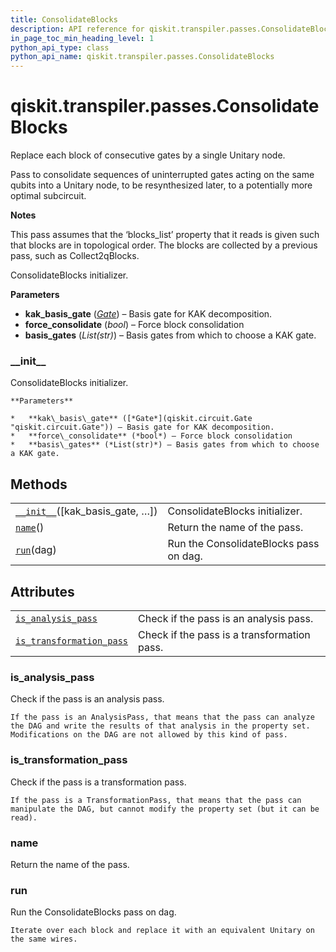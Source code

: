 ```yaml
---
title: ConsolidateBlocks
description: API reference for qiskit.transpiler.passes.ConsolidateBlocks
in_page_toc_min_heading_level: 1
python_api_type: class
python_api_name: qiskit.transpiler.passes.ConsolidateBlocks
---
```


# qiskit.transpiler.passes.ConsolidateBlocks

<Class id="qiskit.transpiler.passes.ConsolidateBlocks" isDedicatedPage={true} github="https://github.com/qiskit/qiskit/tree/stable/0.17/qiskit/transpiler/passes/optimization/consolidate_blocks.py" signature="ConsolidateBlocks(*args, **kwargs)">
  Replace each block of consecutive gates by a single Unitary node.

  Pass to consolidate sequences of uninterrupted gates acting on the same qubits into a Unitary node, to be resynthesized later, to a potentially more optimal subcircuit.

  **Notes**

  This pass assumes that the ‘blocks\_list’ property that it reads is given such that blocks are in topological order. The blocks are collected by a previous pass, such as Collect2qBlocks.

  ConsolidateBlocks initializer.

  **Parameters**

  *   **kak\_basis\_gate** ([*Gate*](qiskit.circuit.Gate "qiskit.circuit.Gate")) – Basis gate for KAK decomposition.
  *   **force\_consolidate** (*bool*) – Force block consolidation
  *   **basis\_gates** (*List(str)*) – Basis gates from which to choose a KAK gate.

  ### \_\_init\_\_

  <Function id="qiskit.transpiler.passes.ConsolidateBlocks.__init__" name="__init__" signature="__init__(kak_basis_gate=None, force_consolidate=False, basis_gates=None)">
    ConsolidateBlocks initializer.

    **Parameters**

    *   **kak\_basis\_gate** ([*Gate*](qiskit.circuit.Gate "qiskit.circuit.Gate")) – Basis gate for KAK decomposition.
    *   **force\_consolidate** (*bool*) – Force block consolidation
    *   **basis\_gates** (*List(str)*) – Basis gates from which to choose a KAK gate.
  </Function>

  ## Methods

  |                                                                                                                                                  |                                        |
  | ------------------------------------------------------------------------------------------------------------------------------------------------ | -------------------------------------- |
  | [`__init__`](#qiskit.transpiler.passes.ConsolidateBlocks.__init__ "qiskit.transpiler.passes.ConsolidateBlocks.__init__")(\[kak\_basis\_gate, …]) | ConsolidateBlocks initializer.         |
  | [`name`](#qiskit.transpiler.passes.ConsolidateBlocks.name "qiskit.transpiler.passes.ConsolidateBlocks.name")()                                   | Return the name of the pass.           |
  | [`run`](#qiskit.transpiler.passes.ConsolidateBlocks.run "qiskit.transpiler.passes.ConsolidateBlocks.run")(dag)                                   | Run the ConsolidateBlocks pass on dag. |

  ## Attributes

  |                                                                                                                                                                    |                                             |
  | ------------------------------------------------------------------------------------------------------------------------------------------------------------------ | ------------------------------------------- |
  | [`is_analysis_pass`](#qiskit.transpiler.passes.ConsolidateBlocks.is_analysis_pass "qiskit.transpiler.passes.ConsolidateBlocks.is_analysis_pass")                   | Check if the pass is an analysis pass.      |
  | [`is_transformation_pass`](#qiskit.transpiler.passes.ConsolidateBlocks.is_transformation_pass "qiskit.transpiler.passes.ConsolidateBlocks.is_transformation_pass") | Check if the pass is a transformation pass. |

  ### is\_analysis\_pass

  <Function id="qiskit.transpiler.passes.ConsolidateBlocks.is_analysis_pass" name="is_analysis_pass" signature="property is_analysis_pass">
    Check if the pass is an analysis pass.

    If the pass is an AnalysisPass, that means that the pass can analyze the DAG and write the results of that analysis in the property set. Modifications on the DAG are not allowed by this kind of pass.
  </Function>

  ### is\_transformation\_pass

  <Function id="qiskit.transpiler.passes.ConsolidateBlocks.is_transformation_pass" name="is_transformation_pass" signature="property is_transformation_pass">
    Check if the pass is a transformation pass.

    If the pass is a TransformationPass, that means that the pass can manipulate the DAG, but cannot modify the property set (but it can be read).
  </Function>

  ### name

  <Function id="qiskit.transpiler.passes.ConsolidateBlocks.name" name="name" signature="name()">
    Return the name of the pass.
  </Function>

  ### run

  <Function id="qiskit.transpiler.passes.ConsolidateBlocks.run" name="run" signature="run(dag)">
    Run the ConsolidateBlocks pass on dag.

    Iterate over each block and replace it with an equivalent Unitary on the same wires.
  </Function>
</Class>

